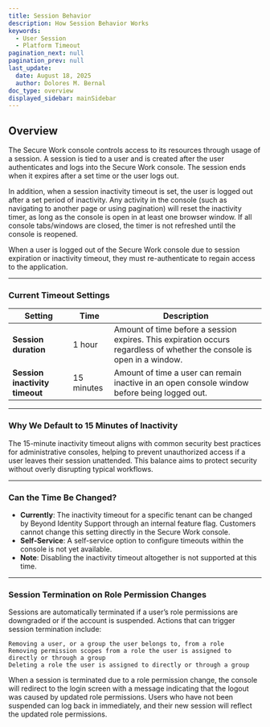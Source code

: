 ```yaml
---
title: Session Behavior
description: How Session Behavior Works
keywords:
  - User Session
  - Platform Timeout
pagination_next: null
pagination_prev: null
last_update:
  date: August 18, 2025
  author: Dolores M. Bernal
doc_type: overview
displayed_sidebar: mainSidebar
---
```


## Overview

The Secure Work console controls access to its resources through usage of a session. A session is tied to a user and is created after the user authenticates and logs into the Secure Work console. The session ends when it expires after a set time or the user logs out.

In addition, when a session inactivity timeout is set, the user is logged out after a set period of inactivity. Any activity in the console (such as navigating to another page or using pagination) will reset the inactivity timer, as long as the console is open in at least one browser window. If all console tabs/windows are closed, the timer is not refreshed until the console is reopened.

When a user is logged out of the Secure Work console due to session expiration or inactivity timeout, they must re-authenticate to regain access to the application.

---

### Current Timeout Settings

| Setting                    | Time       | Description                                                                 |
|-----------------------------|-------------|-----------------------------------------------------------------------------|
| **Session duration**        | 1 hour      | Amount of time before a session expires. This expiration occurs regardless of whether the console is open in a window. |
| **Session inactivity timeout** | 15 minutes | Amount of time a user can remain inactive in an open console window before being logged out. |

---

### Why We Default to 15 Minutes of Inactivity

The 15-minute inactivity timeout aligns with common security best practices for administrative consoles, helping to prevent unauthorized access if a user leaves their session unattended. This balance aims to protect security without overly disrupting typical workflows.

---

### Can the Time Be Changed?

- **Currently**: The inactivity timeout for a specific tenant can be changed by Beyond Identity Support through an internal feature flag. Customers cannot change this setting directly in the Secure Work console.  
- **Self-Service**: A self-service option to configure timeouts within the console is not yet available.  
- **Note**: Disabling the inactivity timeout altogether is not supported at this time.  

---

### Session Termination on Role Permission Changes

Sessions are automatically terminated if a user’s role permissions are downgraded or if the account is suspended. Actions that can trigger session termination include:

    Removing a user, or a group the user belongs to, from a role
    Removing permission scopes from a role the user is assigned to directly or through a group
    Deleting a role the user is assigned to directly or through a group


When a session is terminated due to a role permission change, the console will redirect to the login screen with a message indicating that the logout was caused by updated role permissions. Users who have not been suspended can log back in immediately, and their new session will reflect the updated role permissions.

<br/>
<br/>
<br/>


